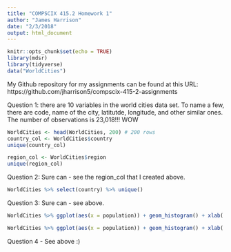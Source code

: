 ```yaml
---
title: "COMPSCIX 415.2 Homework 1"
author: "James Harrison"
date: "2/3/2018"
output: html_document
---
```


```r
knitr::opts_chunk$set(echo = TRUE)
library(mdsr)
library(tidyverse)
data("WorldCities")
```
My Github repository for my assignments can be found at this URL: https://github.com/jharrison5/compscix-415-2-assignments

Question 1: there are 10 variables in the world cities data set. To name a few, there are code, name of the city, latitutde, longitude, and other similar ones. The number of observations is 23,018!!! WOW

```r
WorldCities <- head(WorldCities, 200) # 200 rows
country_col <- WorldCities$country
unique(country_col)

region_col <- WorldCities$region
unique(region_col)
```

Question 2: Sure can - see the region_col that I created above.


```r
WorldCities %>% select(country) %>% unique()
```

Question 3: Sure can - see above.

```r
WorldCities %>% ggplot(aes(x = population)) + geom_histogram() + xlab('City Population')
```
```r
WorldCities %>% ggplot(aes(x = population)) + geom_histogram() + xlab('WOW - Look at that City Population') + ylab('WOW - that count') + ggtitle('Jamess Cities')
```
Question 4 - See above :)
